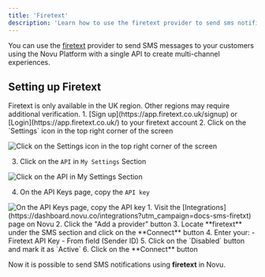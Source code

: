 ```yaml
---
title: 'Firetext'
description: 'Learn how to use the firetext provider to send sms notifications using Novu'
---
```


You can use the [firetext](https://www.firetext.co.uk) provider to send SMS messages to your customers using the Novu Platform with a single API to create multi-channel experiences.

## Setting up Firetext

<Callout type="info">
  Firetext is only available in the UK region. Other regions may require additional verification.
</Callout>

<Steps>
<Step title="Get your API Key">
1. [Sign up](https://app.firetext.co.uk/signup) or [Login](https://app.firetext.co.uk/) to your firetext account
2. Click on the `Settings` icon in the top right corner of the screen

<img
  alt="Click on the Settings icon in the top right corner of the screen"
  src="/images/channels-and-providers/sms/firetext/step_01.png"
/>

3. Click on the `API` in `My Settings` Section

<img
  alt="Click on the API in My Settings Section"
  src="/images/channels-and-providers/sms/firetext/step_02.png"
/>

4. On the API Keys page, copy the `API key`

<img alt="On the API Keys page, copy the API key" src="/images/channels-and-providers/sms/firetext/step_03.png" />
</Step>

<Step title="Connect Firetext to Novu">
1. Visit the [Integrations](https://dashboard.novu.co/integrations?utm_campaign=docs-sms-firetxt) page on Novu
2. Click the "Add a provider" button
3. Locate **firetext** under the SMS section and click on the **Connect** button
4. Enter your:
   - Firetext API Key
   - From field (Sender ID)
5. Click on the `Disabled` button and mark it as `Active`
6. Click on the **Connect** button
</Step>
</Steps>

Now it is possible to send SMS notifications using **firetext** in Novu.
